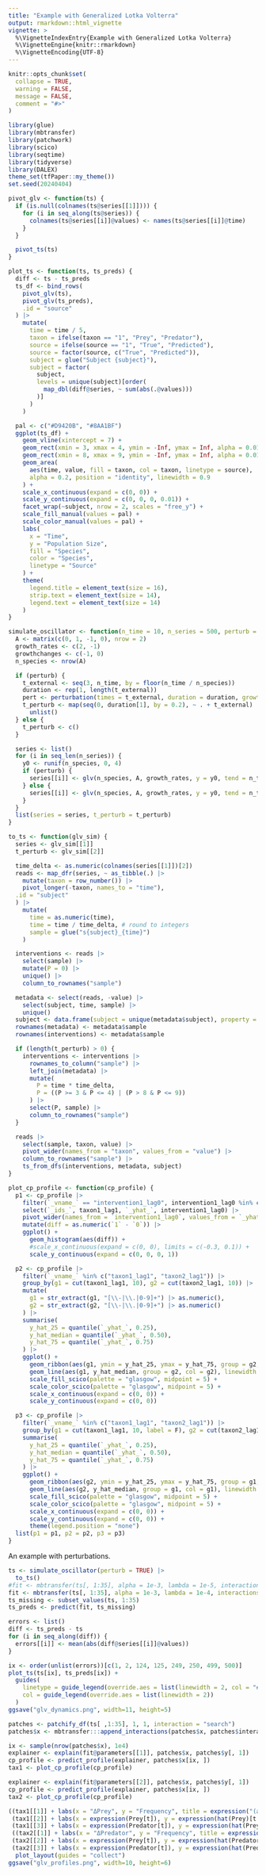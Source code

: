 ```yaml
---
title: "Example with Generalized Lotka Volterra"
output: rmarkdown::html_vignette
vignette: >
  %\VignetteIndexEntry{Example with Generalized Lotka Volterra}
  %\VignetteEngine{knitr::rmarkdown}
  %\VignetteEncoding{UTF-8}
---
```


```r
knitr::opts_chunk$set(
  collapse = TRUE,
  warning = FALSE,
  message = FALSE,
  comment = "#>"
)
```

```r
library(glue)
library(mbtransfer)
library(patchwork)
library(scico)
library(seqtime)
library(tidyverse)
library(DALEX)
theme_set(tfPaper::my_theme())
set.seed(20240404)
```

```r
pivot_glv <- function(ts) {
  if (is.null(colnames(ts@series[[1]]))) {
    for (i in seq_along(ts@series)) {
      colnames(ts@series[[i]]@values) <- names(ts@series[[i]]@time)
    }
  }

  pivot_ts(ts)
}

plot_ts <- function(ts, ts_preds) {
  diff <- ts - ts_preds
  ts_df <- bind_rows(
    pivot_glv(ts),
    pivot_glv(ts_preds),
    .id = "source"
  ) |>
    mutate(
      time = time / 5,
      taxon = ifelse(taxon == "1", "Prey", "Predator"),
      source = ifelse(source == "1", "True", "Predicted"),
      source = factor(source, c("True", "Predicted")),
      subject = glue("Subject {subject}"),
      subject = factor(
        subject,
        levels = unique(subject)[order(
          map_dbl(diff@series, ~ sum(abs(.@values)))
        )]
      )
    )

  pal <- c("#D9420B", "#8AA1BF")
  ggplot(ts_df) +
    geom_vline(xintercept = 7) +
    geom_rect(xmin = 3, xmax = 4, ymin = -Inf, ymax = Inf, alpha = 0.01, fill = "#aeaeae") +
    geom_rect(xmin = 8, xmax = 9, ymin = -Inf, ymax = Inf, alpha = 0.01, fill = "#aeaeae") +
    geom_area(
      aes(time, value, fill = taxon, col = taxon, linetype = source),
      alpha = 0.2, position = "identity", linewidth = 0.9
    ) +
    scale_x_continuous(expand = c(0, 0)) +
    scale_y_continuous(expand = c(0, 0, 0, 0.01)) +
    facet_wrap(~subject, nrow = 2, scales = "free_y") +
    scale_fill_manual(values = pal) +
    scale_color_manual(values = pal) +
    labs(
      x = "Time", 
      y = "Population Size", 
      fill = "Species", 
      color = "Species", 
      linetype = "Source"
    ) +
    theme(
      legend.title = element_text(size = 16),
      strip.text = element_text(size = 14),
      legend.text = element_text(size = 14)
    )
}

simulate_oscillator <- function(n_time = 10, n_series = 500, perturb = FALSE) {
  A <- matrix(c(0, 1, -1, 0), nrow = 2)
  growth_rates <- c(2, -1)
  growthchanges <- c(-1, 0)
  n_species <- nrow(A)

  if (perturb) {
    t_external <- seq(3, n_time, by = floor(n_time / n_species))
    duration <- rep(1, length(t_external))
    pert <- perturbation(times = t_external, duration = duration, growthchanges = growthchanges, numberchanges = growthchanges)
    t_perturb <- map(seq(0, duration[1], by = 0.2), ~ . + t_external) |>
      unlist()
  } else {
    t_perturb <- c()
  }

  series <- list()
  for (i in seq_len(n_series)) {
    y0 <- runif(n_species, 0, 4)
    if (perturb) {
      series[[i]] <- glv(n_species, A, growth_rates, y = y0, tend = n_time, tstep = 0.2, perturb = pert)
    } else {
      series[[i]] <- glv(n_species, A, growth_rates, y = y0, tend = n_time, tstep = 0.2)
    }
  }
  list(series = series, t_perturb = t_perturb)
}

to_ts <- function(glv_sim) {
  series <- glv_sim[[1]]
  t_perturb <- glv_sim[[2]]

  time_delta <- as.numeric(colnames(series[[1]])[2])
  reads <- map_dfr(series, ~ as_tibble(.) |>
    mutate(taxon = row_number()) |>
    pivot_longer(-taxon, names_to = "time"),
  .id = "subject"
  ) |>
    mutate(
      time = as.numeric(time),
      time = time / time_delta, # round to integers
      sample = glue("s{subject}_{time}")
    )

  interventions <- reads |>
    select(sample) |>
    mutate(P = 0) |>
    unique() |>
    column_to_rownames("sample")

  metadata <- select(reads, -value) |>
    select(subject, time, sample) |>
    unique()
  subject <- data.frame(subject = unique(metadata$subject), property = 0)
  rownames(metadata) <- metadata$sample
  rownames(interventions) <- metadata$sample

  if (length(t_perturb) > 0) {
    interventions <- interventions |>
      rownames_to_column("sample") |>
      left_join(metadata) |>
      mutate(
        P = time * time_delta,
        P = ((P >= 3 & P <= 4) | (P > 8 & P <= 9))
      ) |>
      select(P, sample) |>
      column_to_rownames("sample")
  }

  reads |>
    select(sample, taxon, value) |>
    pivot_wider(names_from = "taxon", values_from = "value") |>
    column_to_rownames("sample") |>
    ts_from_dfs(interventions, metadata, subject)
}

plot_cp_profile <- function(cp_profile) {
  p1 <- cp_profile |>
    filter(`_vname_` == "intervention1_lag0", intervention1_lag0 %in% c(0, 1)) |>
    select(`_ids_`, taxon1_lag1, `_yhat_`, intervention1_lag0) |>
    pivot_wider(names_from = `intervention1_lag0`, values_from = `_yhat_`) |>
    mutate(diff = as.numeric(`1` - `0`)) |>
    ggplot() +
      geom_histogram(aes(diff)) +
      #scale_x_continuous(expand = c(0, 0), limits = c(-0.3, 0.1)) +
      scale_y_continuous(expand = c(0, 0, 0, 1))

  p2 <- cp_profile |>
    filter(`_vname_` %in% c("taxon1_lag1", "taxon2_lag1")) |>
    group_by(g1 = cut(taxon1_lag1, 10), g2 = cut(taxon2_lag1, 10)) |>
    mutate(
      g1 = str_extract(g1, "[\\-|\\.|0-9]+") |> as.numeric(),
      g2 = str_extract(g2, "[\\-|\\.|0-9]+") |> as.numeric()
    ) |>
    summarise(
      y_hat_25 = quantile(`_yhat_`, 0.25),
      y_hat_median = quantile(`_yhat_`, 0.50),
      y_hat_75 = quantile(`_yhat_`, 0.75)
    ) |>
    ggplot() +
      geom_ribbon(aes(g1, ymin = y_hat_25, ymax = y_hat_75, group = g2, fill = g2), alpha = 0.3) +
      geom_line(aes(g1, y_hat_median, group = g2, col = g2), linewidth = 0.5) +
      scale_fill_scico(palette = "glasgow", midpoint = 5) +
      scale_color_scico(palette = "glasgow", midpoint = 5) +
      scale_x_continuous(expand = c(0, 0)) +
      scale_y_continuous(expand = c(0, 0))

  p3 <- cp_profile |>
    filter(`_vname_` %in% c("taxon1_lag1", "taxon2_lag1")) |>
    group_by(g1 = cut(taxon1_lag1, 10, label = F), g2 = cut(taxon2_lag1, 10, label = F)) |>
    summarise(
      y_hat_25 = quantile(`_yhat_`, 0.25),
      y_hat_median = quantile(`_yhat_`, 0.50),
      y_hat_75 = quantile(`_yhat_`, 0.75)
    ) |>
    ggplot() +
      geom_ribbon(aes(g2, ymin = y_hat_25, ymax = y_hat_75, group = g1, fill = g1), alpha = 0.3) +
      geom_line(aes(g2, y_hat_median, group = g1, col = g1), linewidth = 0.5) +
      scale_fill_scico(palette = "glasgow", midpoint = 5) +
      scale_color_scico(palette = "glasgow", midpoint = 5) +
      scale_x_continuous(expand = c(0, 0)) +
      scale_y_continuous(expand = c(0, 0)) +
      theme(legend.position = "none")
  list(p1 = p1, p2 = p2, p3 = p3)
}
```

An example with perturbations.

```r
ts <- simulate_oscillator(perturb = TRUE) |>
  to_ts()
#fit <- mbtransfer(ts[, 1:35], alpha = 1e-3, lambda = 1e-5, interactions = "search")
fit <- mbtransfer(ts[, 1:35], alpha = 1e-3, lambda = 1e-4, interactions = "search")
ts_missing <- subset_values(ts, 1:35)
ts_preds <- predict(fit, ts_missing)
```

```r
errors <- list()
diff <- ts_preds - ts
for (i in seq_along(diff)) {
  errors[[i]] <- mean(abs(diff@series[[i]]@values))
}

ix <- order(unlist(errors))[c(1, 2, 124, 125, 249, 250, 499, 500)]
plot_ts(ts[ix], ts_preds[ix]) +
  guides(
    linetype = guide_legend(override.aes = list(linewidth = 2, col = "#4c4c4c")),
    col = guide_legend(override.aes = list(linewidth = 2))
  )
ggsave("glv_dynamics.png", width=11, height=5)
```

```r
patches <- patchify_df(ts[ ,1:35], 1, 1, interaction = "search")
patches$x <- mbtransfer:::append_interactions(patches$x, patches$interactions)

ix <- sample(nrow(patches$x), 1e4)
explainer <- explain(fit@parameters[[1]], patches$x, patches$y[, 1])
cp_profile <- predict_profile(explainer, patches$x[ix, ])
tax1 <- plot_cp_profile(cp_profile)
```

```r
explainer <- explain(fit@parameters[[2]], patches$x, patches$y[, 1])
cp_profile <- predict_profile(explainer, patches$x[ix, ])
tax2 <- plot_cp_profile(cp_profile)
```

```r
((tax1[[1]] + labs(x = "ΔPrey", y = "Frequency", title = expression("(a)"~ hat(f)[1](..., w[t])))) +
 (tax1[[2]] + labs(x = expression(Prey[t]), y = expression(hat(Prey)[t + 1]), fill = "Quantile (Species not on x-axis)", col = "Quantile (Species not on x-axis)", title = expression("(b)" ~ hat(f)[1](y[t1], ...)))) +
 (tax1[[3]] + labs(x = expression(Predator[t]), y = expression(hat(Prey)[t + 1]), fill =  "Quantile (Species not on x-axis)", col = "Quantile (Species not on x-axis)", title = expression("(c)" ~ hat(f)[1](..., y[t2], ...))))) /
 ((tax2[[1]] + labs(x = "ΔPredator", y = "Frequency", title = expression("(d)"~ hat(f)[2](..., w[t])), fill =  "Quantile (Species not on x-axis)", col = "Quantile (Species not on x-axis)")) +
 (tax2[[2]] + labs(x = expression(Prey[t]), y = expression(hat(Predator)[t + 1]), fill =  "Quantile (Species not on x-axis)", col = "Quantile (Species not on x-axis)", title = expression("(e)" ~ hat(f)[2](y[t1], ...)))) +
 (tax2[[3]] + labs(x = expression(Predator[t]), y = expression(hat(Predator)[t + 1]), fill =  "Quantile (Species not on x-axis)", col = "Quantile (Species not on x-axis)", title = expression("(f)" ~ hat(f)[2](..., y[t2], ...))))) +
  plot_layout(guides = "collect")
ggsave("glv_profiles.png", width=10, height=6)
```